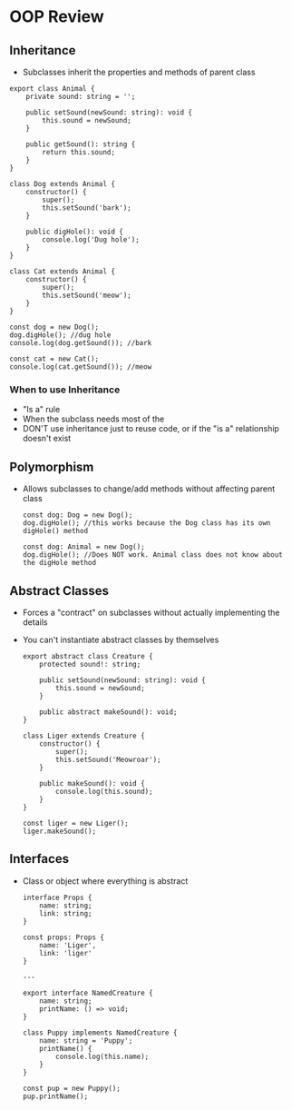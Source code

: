 # OOP Review

## Inheritance

-   Subclasses inherit the properties and methods of parent class

```
export class Animal {
	private sound: string = '';

	public setSound(newSound: string): void {
		this.sound = newSound;
	}

	public getSound(): string {
		return this.sound;
	}
}

class Dog extends Animal {
	constructor() {
		super();
		this.setSound('bark');
	}

	public digHole(): void {
		console.log('Dug hole');
	}
}

class Cat extends Animal {
	constructor() {
		super();
		this.setSound('meow');
	}
}

const dog = new Dog();
dog.digHole(); //dug hole
console.log(dog.getSound()); //bark

const cat = new Cat();
console.log(cat.getSound()); //meow
```

### When to use Inheritance

-   "Is a" rule
-   When the subclass needs most of the
-   DON'T use inheritance just to reuse code, or if the "is a" relationship doesn't exist

## Polymorphism

-   Allows subclasses to change/add methods without affecting parent class

    ```
    const dog: Dog = new Dog();
    dog.digHole(); //this works because the Dog class has its own digHole() method

    const dog: Animal = new Dog();
    dog.digHole(); //Does NOT work. Animal class does not know about the digHole method
    ```

## Abstract Classes

-   Forces a "contract" on subclasses without actually implementing the details
-   You can't instantiate abstract classes by themselves

    ```
    export abstract class Creature {
    	protected sound!: string;

    	public setSound(newSound: string): void {
    		this.sound = newSound;
    	}

    	public abstract makeSound(): void;
    }

    class Liger extends Creature {
    	constructor() {
    		super();
    		this.setSound('Meowroar');
    	}

    	public makeSound(): void {
    		console.log(this.sound);
    	}
    }

    const liger = new Liger();
    liger.makeSound();
    ```

## Interfaces

-   Class or object where everything is abstract

    ```
    interface Props {
    	name: string;
    	link: string;
    }

    const props: Props {
    	name: 'Liger',
    	link: 'liger'
    }

    ---

    export interface NamedCreature {
    	name: string;
    	printName: () => void;
    }

    class Puppy implements NamedCreature {
    	name: string = 'Puppy';
    	printName() {
    		console.log(this.name);
    	}
    }

    const pup = new Puppy();
    pup.printName();
    ```
